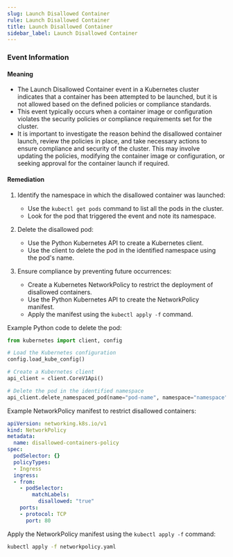 ```yaml
--- 
slug: Launch Disallowed Container
rule: Launch Disallowed Container
title: Launch Disallowed Container
sidebar_label: Launch Disallowed Container
---
```

                   


### Event Information

#### Meaning

- The Launch Disallowed Container event in a Kubernetes cluster indicates that a container has been attempted to be launched, but it is not allowed based on the defined policies or compliance standards.
- This event typically occurs when a container image or configuration violates the security policies or compliance requirements set for the cluster.
- It is important to investigate the reason behind the disallowed container launch, review the policies in place, and take necessary actions to ensure compliance and security of the cluster. This may involve updating the policies, modifying the container image or configuration, or seeking approval for the container launch if required.

#### Remediation

1. Identify the namespace in which the disallowed container was launched:
   - Use the `kubectl get pods` command to list all the pods in the cluster.
   - Look for the pod that triggered the event and note its namespace.

2. Delete the disallowed pod:
   - Use the Python Kubernetes API to create a Kubernetes client.
   - Use the client to delete the pod in the identified namespace using the pod's name.

3. Ensure compliance by preventing future occurrences:
   - Create a Kubernetes NetworkPolicy to restrict the deployment of disallowed containers.
   - Use the Python Kubernetes API to create the NetworkPolicy manifest.
   - Apply the manifest using the `kubectl apply -f` command.

Example Python code to delete the pod:
```python
from kubernetes import client, config

# Load the Kubernetes configuration
config.load_kube_config()

# Create a Kubernetes client
api_client = client.CoreV1Api()

# Delete the pod in the identified namespace
api_client.delete_namespaced_pod(name="pod-name", namespace="namespace")
```

Example NetworkPolicy manifest to restrict disallowed containers:
```yaml
apiVersion: networking.k8s.io/v1
kind: NetworkPolicy
metadata:
  name: disallowed-containers-policy
spec:
  podSelector: {}
  policyTypes:
  - Ingress
  ingress:
  - from:
    - podSelector:
        matchLabels:
          disallowed: "true"
    ports:
    - protocol: TCP
      port: 80
```

Apply the NetworkPolicy manifest using the `kubectl apply -f` command:
```bash
kubectl apply -f networkpolicy.yaml
```

 